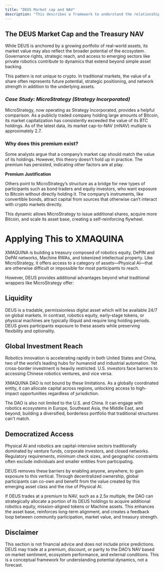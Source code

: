 ```yaml
---
title: "DEUS Market cap and NAV"
description: "This describes a framework to understand the relationship between the NAB and the DEUS market cap"
---
```


## **The DEUS Market Cap and the Treasury NAV**

While DEUS is anchored by a growing portfolio of real-world assets, its market value may also reflect the broader potential of the ecosystem. Governance rights, strategic reach, and access to emerging sectors like private robotics contribute to dynamics that extend beyond simple asset backing.

This pattern is not unique to crypto. In traditional markets, the value of a share often represents future potential, strategic positioning, and network strength in addition to the underlying assets.

### _Case Study: MicroStrategy (Strategy Incorporated)_

MicroStrategy, now operating as Strategy Incorporated, provides a helpful comparison. As a publicly traded company holding large amounts of Bitcoin, its market capitalization has consistently exceeded the value of its BTC holdings. As of the latest data, its market cap-to-NAV (mNAV) multiple is approximately 2.7.

### **Why does this premium exist?**

Some analysts argue that a company’s market cap should match the value of its holdings. However, this theory doesn’t hold up in practice. The premium has persisted, indicating other factors are at play.

**Premium Justification**

Others point to MicroStrategy’s structure as a bridge for new types of participants such as bond traders and equity investors, who want exposure to Bitcoin without directly holding it. The company’s instruments, like convertible bonds, attract capital from sources that otherwise can’t interact with crypto markets directly.

This dynamic allows MicroStrategy to issue additional shares, acquire more Bitcoin, and scale its asset base, creating a self-reinforcing flywheel.

# Applying This to XMAQUINA

XMAQUINA is building a treasury composed of robotics equity, DePIN and DePAI networks, Machine RWAs, and tokenized intellectual property. Like MicroStrategy, it offers access to a category of assets—Physical AI—that are otherwise difficult or impossible for most participants to reach.

However, DEUS provides additional advantages beyond what traditional wrappers like MicroStrategy offer:

## **Liquidity**

DEUS is a tradable, permissionless digital asset which will be available 24/7 on global markets. In contrast, robotics equity, early-stage tokens, or physical machines are typically illiquid and require long holding periods. DEUS gives participants exposure to these assets while preserving flexibility and optionality.

## **Global Investment Reach**

Robotics innovation is accelerating rapidly in both United States and China, two of the world’s leading hubs for humanoid and industrial automation. Yet cross-border investment is heavily restricted. U.S. investors face barriers to accessing Chinese robotics ventures, and vice versa.

XMAQUINA DAO is not bound by these limitations. As a globally coordinated entity, it can allocate capital across regions, unlocking access to high-impact opportunities regardless of jurisdiction.

The DAO is also not limited to the U.S. and China. It can engage with robotics ecosystems in Europe, Southeast Asia, the Middle East, and beyond, building a diversified, borderless portfolio that traditional structures can't match.

## **Democratized Access**

Physical AI and robotics are capital-intensive sectors traditionally dominated by venture funds, corporate investors, and closed networks. Regulatory requirements, minimum check sizes, and geographic constraints often exclude individuals and smaller entities from participating.

DEUS removes these barriers by enabling anyone, anywhere, to gain exposure to this vertical. Through decentralized ownership, global participants can co-own and benefit from the value created by this emerging asset class and the rise of Physical AI.

If DEUS trades at a premium to NAV, such as a 2.5x multiple, the DAO can strategically allocate a portion of its DEUS holdings to acquire additional robotics equity, mission-aligned tokens or Machine assets. This enhances the asset base, reinforces long-term alignment, and creates a feedback loop between community participation, market value, and treasury strength.

## **Disclaimer**

This section is not financial advice and does not include price predictions. DEUS may trade at a premium, discount, or parity to the DAO’s NAV based on market sentiment, ecosystem performance, and external conditions. This is a conceptual framework for understanding potential dynamics, not a forecast.
